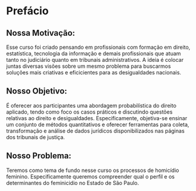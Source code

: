 # Prefácio

## **Nossa Motivação:**

Esse curso foi criado pensando em profissionais com formação em direito, estatística, tecnologia da informação e demais profissionais que atuam tanto no judiciário quanto em tribunais administrativos. A ideia é colocar juntas diversas visões sobre um mesmo problema para buscarmos soluções mais criativas e eficicientes para as desigualdades nacionais.

## **Nosso Objetivo**:

É oferecer aos participantes uma abordagem probabilística do direito aplicado, tendo como foco os casos práticos e discutindo questões relativas ao direito e desigualdades. Especificamente, objetiva-se ensinar um conjunto de métodos quantitativos e oferecer ferramentas para coleta, transformação e análise de dados jurídicos disponibilizados nas páginas dos tribunais de justiça.

## **Nosso Problema**:

Teremos como tema de fundo nesse curso os processos de homicídio feminino. Especificamente queremos compreender qual o perfil e os determinantes do feminicidio no Estado de São Paulo.


